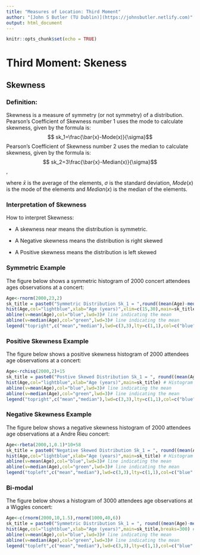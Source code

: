 ```yaml
---
title: "Measures of Location: Third Moment"
author: "[John S Butler (TU Dublin)](https://johnsbutler.netlify.com)"
output: html_document
---
```


```r
knitr::opts_chunk$set(echo = TRUE)
```

# Third Moment: Skeness

## Skewness
### Definition:
Skewness is a measure of symmetry (or not symmetry) of a distribution.
Pearson's Coefficient of Skewness number 1 uses the mode to calculate skewness, given by the formula is:
$$ sk_1=\frac{\bar{x}-Mode(x)}{\sigma}$$
Pearson's Coefficient of Skewness number 2 uses the median to calculate skewness, given by the formula is:
$$ sk_2=3\frac{\bar{x}-Median(x)}{\sigma}$$,

where $\bar{x}$ is the average of the elements, $\sigma$ is the standard deviation, $Mode(x)$ is the mode of the elements and $Median(x)$ is the median of the elements.

### Interpretation of Skewness
How to interpret Skewness:

* A skewness near means the distribution is symmetric.

* A Negative skewness  means the distribution is right skewed

* A Positive skewness  means the distribution is left skewed

### Symmetric Example

The figure below shows a symmetric histogram of 2000 concert attendees ages observations at a concert:
```r
Age<-rnorm(2000,23,2)
sk_title = paste0("Symmetric Distribution Sk_1 = ",round((mean(Age)-median(Age))/sd(Age), digits = 3))
hist(Age,col="lightblue",xlab="Age (years)",xlim=c(15,30),main=sk_title) # Histogram of the 7 numbers
abline(v=mean(Age),col="blue",lwd=3)# line indicating the mean
abline(v=median(Age),col="green",lwd=3)# line indicating the mean
legend("topright",c("mean","median"),lwd=c(3,3),lty=c(1,1),col=c("blue","green"))

```


### Positive Skewness Example

The figure below shows a positive skewness histogram of 2000 attendees age observations at a concert:
```r
Age<-rchisq(2000,2)+15
sk_title = paste0("Postive Skewed Distribution Sk_1 = ", round((mean(Age)-median(Age))/sd(Age), digits = 3))
hist(Age,col="lightblue",xlab="Age (years)",main=sk_title) # Histogram of the 7 numbers
abline(v=mean(Age),col="blue",lwd=3)# line indicating the mean
abline(v=median(Age),col="green",lwd=3)# line indicating the mean
legend("topright",c("mean","median"),lwd=c(3,3),lty=c(1,1),col=c("blue","green"))

```

### Negative Skewness Example

The figure below shows a negative skewness histogram of 2000 attendees age observations at a Andre Rieu concert:
```r
Age<-rbeta(2000,1,0.1)*10+58
sk_title = paste0("Negative Skewed Distribution Sk_1 = ", round((mean(Age)-median(Age))/sd(Age), digits = 3))
hist(Age,col="lightblue",xlab="Age (years)",main=sk_title) # Histogram of the 7 numbers
abline(v=mean(Age),col="blue",lwd=3)# line indicating the mean
abline(v=median(Age),col="green",lwd=3)# line indicating the mean
legend("topleft",c("mean","median"),lwd=c(3,3),lty=c(1,1),col=c("blue","green"))

```

### Bi-modal

The figure below shows a histogram of 3000 attendees age observations at a Wiggles concert:
```r
Age<-c(rnorm(2000,10,1.5),rnorm(1000,40,6))
sk_title = paste0("Symmetric Distribution Sk_1 = ", round((mean(Age)-median(Age))/sd(Age), digits = 3))
hist(Age,col="lightblue",xlab="Age (years)",main=sk_title,breaks=300) # Histogram of the 7 numbers
abline(v=mean(Age),col="blue",lwd=3)# line indicating the mean
abline(v=median(Age),col="green",lwd=3)# line indicating the mean
legend("topleft",c("mean","median"),lwd=c(3,3),lty=c(1,1),col=c("blue","green"))

```
